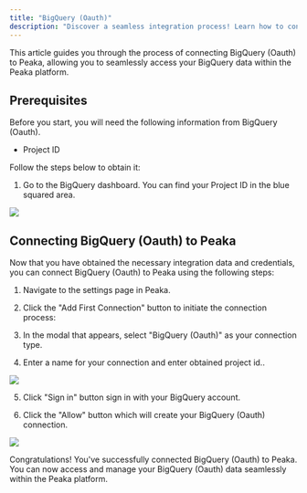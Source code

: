 ```yaml
---
title: "BigQuery (Oauth)"
description: "Discover a seamless integration process! Learn how to connect BigQuery (Oauth) to Peaka effortlessly for streamlined transactions."
---
```


This article guides you through the process of connecting BigQuery (Oauth) to Peaka, allowing you to seamlessly access your BigQuery data within the Peaka platform.

## Prerequisites

Before you start, you will need the following information from BigQuery (Oauth).

- Project ID

Follow the steps below to obtain it:

1. Go to the BigQuery dashboard. You can find your Project ID in the blue squared area.

<img src="https://cdn.peaka.com/integrations/big-query-oauth-1.png" />

## Connecting BigQuery (Oauth) to Peaka

Now that you have obtained the necessary integration data and credentials, you can connect BigQuery (Oauth) to Peaka using the following steps:

1. Navigate to the settings page in Peaka.

2. Click the "Add First Connection" button to initiate the connection process:

3. In the modal that appears, select "BigQuery (Oauth)" as your connection type.

4. Enter a name for your connection and enter obtained project id..

<img src="https://cdn.peaka.com/integrations/big-query-oauth-2.png" />

5. Click "Sign in" button sign in with your BigQuery account.

6. Click the "Allow" button which will create your BigQuery (Oauth) connection.

<img src="https://cdn.peaka.com/integrations/big-query-oauth-3.png" />

Congratulations! You've successfully connected BigQuery (Oauth) to Peaka. You can now access and manage your BigQuery (Oauth) data seamlessly within the Peaka platform.
